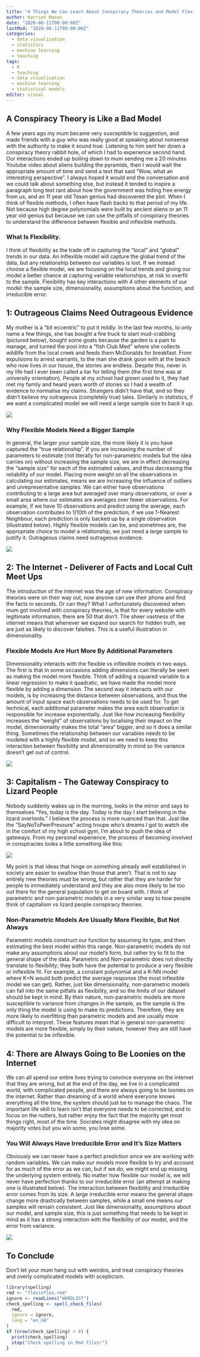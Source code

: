 ```yaml
---
title: "4 Things We Can Learn About Conspiracy Theories and Model Flexibility"
author: Harriet Mason
date: "2020-08-11T00:00:00Z"
lastMod: "2020-08-11T00:00:00Z"
categories:
  - data visualisation
  - statistics
  - machine learning
  - teaching
tags:
  - R
  - teaching
  - data visualisation
  - machine learning
  - statistical models
editor: visual
---
```


## A Conspiracy Theory is Like a Bad Model

A few years ago my mum became very susceptible to suggestion, and made friends with a guy who was really good at speaking about nonsense with the authority to make it sound true. Listening to him sent her down a conspiracy theory rabbit hole, of which I had to experience second hand. Our interactions ended up boiling down to mum sending me a 20 minutes Youtube video about aliens building the pyramids, then I would wait the appropriate amount of time and send a text that said "Wow, what an interesting perspective". I always hoped it would end the conversation and we could talk about something else, but instead it tended to inspire a paragraph long text rant about how the government was hiding free energy from us, and an 11 year old Texan genius had discovered the plot. When I think of flexible methods, I often have flash backs to that period of my life. Not because high degree polynomials were built by ancient aliens or an 11 year old genius but because we can use the pitfalls of conspiracy theories to understand the difference between flexible and inflexible methods.

### What Is Flexibility.

I think of flexibility as the trade off in capturing the "local" and "global" trends in our data. An inflexible model will capture the global trend of the data, but any relationship between our variables is lost. If we instead choose a flexible model, we are focusing on the local trends and giving our model a better chance at capturing variable relationships, at risk to overfit to the sample. Flexibility has key interactions with 4 other elements of our model: the sample size, dimensionality, assumptions about the function, and irreducible error.

## 1: Outrageous Claims Need Outrageous Evidence

My mother is a "bit eccentric" to put it mildly. In the last few months, to only name a few things, she has bought a fire truck to start mud-crabbing (pictured below), bought some goats because the garden is a pain to manage, and turned the pool into a "fish Club Med" where she collects wildlife from the local creek and feeds them McDonalds for breakfast. From expulsions to arrest warrants, to the man she drank goon with at the beach who now lives in our house, the stories are endless. Despite this, never in my life had I ever been called a liar for telling them (the first time was at university orientation). People at my school had grown used to it, they had met my family and heard years worth of stories so I had a wealth of evidence to normalise my claims. Strangers didn't have that, and so they didn't believe my outrageous (completely true) tales. Similarly in statistics, if we want a complicated model we will need a large sample size to back it up.

<centre> ![](firetruck.jpeg) <centre>

### Why Flexible Models Need a Bigger Sample

In general, the larger your sample size, the more likely it is you have captured the "true relationship". If you are increasing the number of parameters to estimate (not literally for non-parametric models but the idea carries on) without increasing the sample size, we are in effect decreasing the "sample size" for each of the estimated values, and thus decreasing the reliability of our model. Placing more weight on all the observations in calculating our estimates, means we are increasing the influence of outliers and unrepresentative samples. We can either have observations contributing to a large area but averaged over many observations, or over a small area where our estimates are averages over fewer observations. For example, if we have 10 observations and predict using the average, each observation contributes to 1/10th of the prediction, if we use 1-Nearest Neighbour, each prediction is only backed up by a single observation (illustrated below). Highly flexible models can be, and sometimes are, the appropriate choice to model a relationship, we just need a large sample to justify it. Outrageous claims need outrageous evidence.

<centre> ![](draw2.png) <centre>

## 2: The Internet - Deliverer of Facts and Local Cult Meet Ups

The introduction of the internet was the age of new information. Conspiracy theories were on their way out, now anyone can use their phone and find the facts in seconds. Or can they? What I unfortunately discovered when mum got involved with conspiracy theories, is that for every website with legitimate information, there are 50 that don't. The sheer vastness of the internet means that whenever we expand our search for hidden truth, we are just as likely to discover falsities. This is a useful illustration in dimensionality.

### Flexible Models Are Hurt More By Additional Parameters

Dimensionality interacts with the flexible vs inflexible models in two ways. The first is that in some occasions adding dimensions can literally be seen as making the model more flexible. Think of adding a squared variable to a linear regression to make it quadratic, we have made the model more flexible by adding a dimension. The second way it interacts with our models, is by increasing the distance between observations, and thus the amount of input space each observations needs to be used for. To get technical, each additional parameter makes the area each observation is responsible for increase exponentially. Just like how increasing flexibility increases the "weight" of observations by localising their impact on the model, dimensionality makes the total "area" bigger, and so it does a similar thing. Sometimes the relationship between our variables needs to be modeled with a highly flexible model, and so we need to keep this interaction between flexibility and dimensionality in mind so the variance doesn't get out of control.

<centre> ![](draw3.png) <centre>

## 3: Capitalism - The Gateway Conspiracy to Lizard People

Nobody suddenly wakes up in the morning, looks in the mirror and says to themselves "Yes, today is the day. Today is the day I start believing in the lizard overlords." I believe the process is more nuanced than that. Just like the "SayNoToPeerPressure" acting troupe who's dreams I got to watch die in the comfort of my high school gym, I'm about to push the idea of gateways. From my personal experience, the process of becoming involved in conspiracies looks a little something like this:

<centre> ![](flowchart.png) <centre>

My point is that ideas that hinge on something already well established in society are easier to swallow than those that aren't. That is not to say entirely new theories must be wrong, but rather that they are harder for people to immediately understand and they are also more likely to be too out there for the general population to get on board with. I think of parametric and non-parametric models in a very similar way to how people think of capitalism vs lizard people conspiracy theories.

### Non-Parametric Models Are Usually More Flexible, But Not Always

Parametric models construct our function by assuming its type, and then estimating the best model within this range. Non-parametric models do not make any assumptions about our model's form, but rather try to fit to the general shape of the data. Parametric and Non-parametric does not directly translate to flexibility; they both have the potential to produce a very flexible or inflexible fit. For example, a constant polynomial and a K-NN model where K=N would both predict the average response (the most inflexible model we can get). Rather, just like dimensionality, non-parametric models can fall into the same pitfalls as flexibility, and so the limits of our dataset should be kept in mind. By their nature, non-parametric models are more susceptible to variance from changes in the sample, as the sample is the only thing the model is using to make its predictions. Therefore, they are more likely to overfitting than parametric models and are usually more difficult to interpret. These features mean that in general non-parametric models are more flexible, simply by their nature, however they are still have the potential to be inflexible.

## 4: There are Always Going to Be Loonies on the Internet

We can all spend our entire lives trying to convince everyone on the internet that they are wrong, but at the end of the day, we live in a complicated world, with complicated people, and there are always going to be loonies on the internet. Rather than dreaming of a world where everyone knows everything all the time, the system should just be to manage the chaos. The important life skill to learn isn't that everyone needs to be corrected, and to focus on the nutters, but rather enjoy the fact that the majority get most things right, most of the time. Socrates might disagree with my idea on majority votes but you win some, you lose some.

### You Will Always Have Irreducible Error and It's Size Matters

Obviously we can never have a perfect prediction since we are working with random variables. We can make our models more flexible to try and account for as much of the error as we can, but if we do, we might end up missing the underlying system entirely. No matter how flexible our model is, we will never have perfection thanks to our irreducible error (an attempt at making one is illustrated below). The interaction between flexibility and irreducible error comes from its size. A large irreducible error means the general shape change more drastically between samples, while a small one means our samples will remain consistent. Just like dimensionality, assumptions about our model, and sample size, this is just something that needs to be kept in mind as it has a strong interaction with the flexibility of our model, and the error from variance.

<centre> ![](draw1.png) <centre>

## To Conclude

Don't let your mum hang out with weirdos, and treat conspiracy theories and overly complicated models with scepticism.

```r
library(spelling)
rmd <- "flexinflex.rmd"
ignore <- readLines("WORDLIST")
check_spelling <- spell_check_files(
  rmd,
  ignore = ignore,
  lang = "en_GB"
)
if (nrow(check_spelling) > 0) {
  print(check_spelling)
  stop("Check spelling in Rmd files!")
}
```
